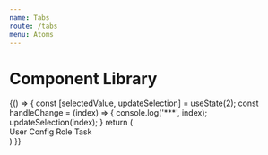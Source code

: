 ```yaml
---
name: Tabs
route: /tabs
menu: Atoms
---
```



# Component Library

<Playground>
  {() => {
    const [selectedValue, updateSelection] = useState(2);
    const handleChange = (index) => {
      console.log('***', index);
      updateSelection(index);
    }
    return (
      <div>
        <Tabs selected={selectedValue} onChange={handleChange}>
          <Tabs.Pane title="User" index={1}>User</Tabs.Pane>
          <Tabs.Pane title="Config" index={2}>Config</Tabs.Pane>
          <Tabs.Pane title="Role" index={3} disabled>Role</Tabs.Pane>
          <Tabs.Pane title="Task" index={4}>Task</Tabs.Pane>
        </Tabs>
      </div>
    )
  }}
</Playground>

<PropsTable of={Tabs} />